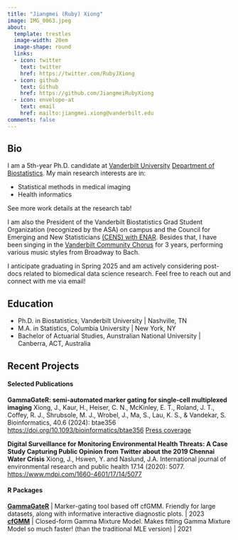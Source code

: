 ```yaml
---
title: "Jiangmei (Ruby) Xiong"
image: IMG_0063.jpeg
about:
  template: trestles
  image-width: 20em
  image-shape: round
  links:
  - icon: twitter
    text: twitter
    href: https://twitter.com/RubyJXiong
  - icon: github
    text: Github
    href: https://github.com/JiangmeiRubyXiong
  - icon: envelope-at
    text: email
    href: mailto:jiangmei.xiong@vanderbilt.edu
comments: false
---
```


::: column-page
## Bio

I am a 5th-year Ph.D. candidate at [Vanderbilt University](https://www.vanderbilt.edu/) [Department of Biostatistics](https://www.vanderbilt.edu/biostatistics-graduate/). My main research interests are in:

- Statistical methods in medical imaging
- Health informatics

See more work details at the research tab! 

I am also the President of the Vanderbilt Biostatistics Grad Student Organization (recognized by the ASA) on campus and the Council for Emerging and New Statisticians [(CENS) with ENAR](https://www.enar.org/meetings/spring2025/profdev/cens.cfm). Besides that, I have been singing in the [Vanderbilt Community Chorus](https://www.vanderbilt.edu/community-chorus/) for 3 years, performing various music styles from Broadway to Bach.

I anticipate graduating in Spring 2025 and am actively considering post-docs related to biomedical data science research. Feel free to reach out and connect with me via email!

## Education

-   Ph.D. in Biostatistics, Vanderbilt University \| Nashville, TN
-   M.A. in Statistics, Columbia University \| New York, NY
-   Bachelor of Actuarial Studies, Aunstralian National University \| Canberra, ACT, Australia

<p>

</p>

## Recent Projects

#### Selected Publications

**GammaGateR: semi-automated marker gating for single-cell multiplexed imaging** Xiong, J., Kaur, H., Heiser, C. N., McKinley, E. T., Roland, J. T., Coffey, R. J., Shrubsole, M. J., Wrobel, J., Ma, S., Lau, K. S., & Vandekar, S. Bioinformatics, 40.6 (2024): btae356 <https://doi.org/10.1093/bioinformatics/btae356>
[Press coverage](https://datascience.cancer.gov/news-events/news/gammagater-helps-decipher-imaging-data)

**Digital Surveillance for Monitoring Environmental Health Threats: A Case Study Capturing Public Opinion from Twitter about the 2019 Chennai Water Crisis** Xiong, J., Hswen, Y. and Naslund, J.A. International journal of environmental research and public health 17.14 (2020): 5077. <https://www.mdpi.com/1660-4601/17/14/5077>

#### R Packages

[**GammaGateR**](https://github.com/JiangmeiRubyXiong/GammaGateR) \| Marker-gating tool based off cfGMM. Friendly for large datasets, along with informative interactive diagnostic plots. \| 2023\
[**cfGMM**](https://github.com/JiangmeiRubyXiong/cfGMM) \| Closed-form Gamma Mixture Model. Makes fitting Gamma Mixture Model so much faster! (than the traditional MLE version) \| 2021
:::
